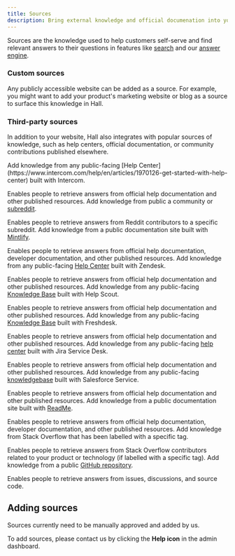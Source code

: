 ```yaml
---
title: Sources
description: Bring external knowledge and official documenation into your community site
---
```


Sources are the knowledge used to help customers self-serve and find relevant answers to their questions in features like [search](/search) and our [answer engine](/answer-engine).

### Custom sources

Any publicly accessible website can be added as a source. For example, you might want to add your product's marketing website or blog as a source to surface this knowledge in Hall.

### Third-party sources

In addition to your website, Hall also integrates with popular sources of knowledge, such as help centers, official documentation, or community contributions published elsewhere.

<AccordionGroup>
<Accordion title="Intercom">
Add knowledge from any public-facing [Help Center](https://www.intercom.com/help/en/articles/1970126-get-started-with-help-center) built with Intercom.

Enables people to retrieve answers from official help documentation and other published resources.
</Accordion>
<Accordion title="Reddit">
Add knowledge from public a community or [subreddit](https://support.reddithelp.com/hc/en-us/articles/204533569-What-are-communities-or-subreddits).

Enables people to retrieve answers from Reddit contributors to a specific subreddit.
</Accordion>
<Accordion title="Mintlify">
Add knowledge from a public documentation site built with [Mintlify](https://mintlify.com/).

Enables people to retrieve answers from official help documentation, developer documentation, and other published resources.
</Accordion>
<Accordion title="Zendesk">
Add knowledge from any public-facing [Help Center](https://www.zendesk.com/service/help-center/) built with Zendesk.

Enables people to retrieve answers from official help documentation and other published resources.
</Accordion>
<Accordion title="Help Scout">
Add knowledge from any public-facing [Knowledge Base](https://www.helpscout.com/knowledge-base/) built with Help Scout.

Enables people to retrieve answers from official help documentation and other published resources.
</Accordion>
<Accordion title="Freshdesk">
Add knowledge from any public-facing [Knowledge Base](https://www.freshworks.com/freshdesk/) built with Freshdesk.

Enables people to retrieve answers from official help documentation and other published resources.
</Accordion>
<Accordion title="Jira Service Desk">
Add knowledge from any public-facing [help center](https://support.atlassian.com/jira-service-management-cloud/docs/what-is-a-help-center/) built with Jira Service Desk.

Enables people to retrieve answers from official help documentation and other published resources.
</Accordion>
<Accordion title="Salesforce">
Add knowledge from any public-facing [knowledgebase](https://www.salesforce.com/service/) built with Salesforce Service.

Enables people to retrieve answers from official help documentation and other published resources.
</Accordion>
<Accordion title="ReadMe">
Add knowledge from a public documentation site built with [ReadMe](https://readme.com/documentation).

Enables people to retrieve answers from official help documentation, developer documentation, and other published resources.
</Accordion>
<Accordion title="Stack Overflow">
Add knowledge from Stack Overflow that has been labelled with a specific tag.

Enables people to retrieve answers from Stack Overflow contributors related to your product or technology (if labelled with a specific tag).
</Accordion>
<Accordion title="GitHub">
Add knowledge from a public [GitHub repository](https://docs.github.com/en/repositories/creating-and-managing-repositories/about-repositories).

Enables people to retrieve answers from issues, discussions, and source code.
</Accordion>
</AccordionGroup>

## Adding sources

Sources currently need to be manually approved and added by us.

To add sources, please contact us by clicking the **Help icon** in the admin dashboard.
